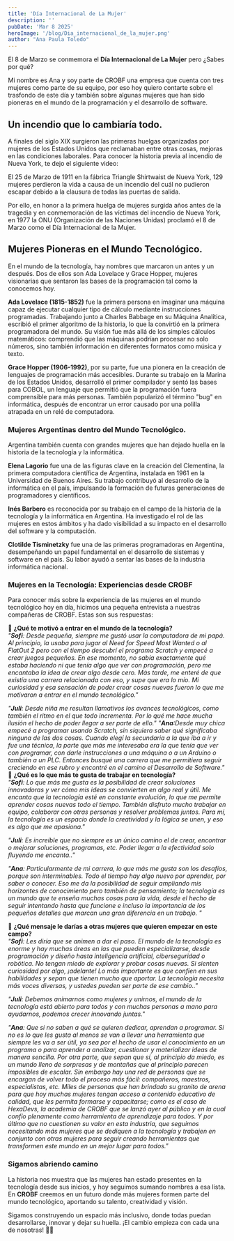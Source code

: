 ```yaml
---
title: 'Día Internacional de La Mujer'
description: ''
pubDate: 'Mar 8 2025'
heroImage: '/blog/Dia_internacional_de_la_mujer.png'
author: "Ana Paula Toledo"
---
```



El 8 de Marzo se conmemora el **Día Internacional de La Mujer** pero ¿Sabes por qué?

Mi nombre es Ana y soy parte de CROBF una empresa que cuenta con tres mujeres como parte de su equipo, por eso hoy quiero contarte sobre el trasfondo de este día y también sobre algunas mujeres que han sido pioneras en el mundo de la programación y el desarrollo de software. 

## Un incendio que lo cambiaría todo.

A finales del siglo XIX surgieron las primeras huelgas organizadas por mujeres de los Estados Unidos que reclamaban entre otras cosas, mejoras en las condiciones laborales. Para conocer la historia previa al incendio de Nueva York, te dejo el siguiente video:

<YoutubeVideo youtubeIdVideo="XzI8fEqe8hI?si=8bfxv6fxvMxn29pQ"/>

El 25 de Marzo de 1911 en la fábrica Triangle Shirtwaist de Nueva York, 129 mujeres perdieron la vida a causa de un incendio del cuál no pudieron escapar debido a la clausura de todas las puertas de salida. 

Por ello, en honor a la primera huelga de mujeres surgida años antes de la tragedia y en conmemoración de las víctimas del incendio de Nueva York, en 1977 la ONU (Organización de las Naciones Unidas) proclamó el 8 de Marzo como el Día Internacional de la Mujer. 

## **Mujeres Pioneras en el Mundo Tecnológico.**

En el mundo de la tecnología, hay nombres que marcaron un antes y un después. Dos de ellos son Ada Lovelace y Grace Hopper, mujeres visionarias que sentaron las bases de la programación tal como la conocemos hoy. 

**Ada Lovelace (1815-1852)** fue la primera persona en imaginar una máquina capaz de ejecutar cualquier tipo de cálculo mediante instrucciones programadas. Trabajando junto a Charles Babbage en su Máquina Analítica, escribió el primer algoritmo de la historia, lo que la convirtió en la primera programadora del mundo. Su visión fue más allá de los simples cálculos matemáticos: comprendió que las máquinas podrían procesar no solo números, sino también información en diferentes formatos como música y texto. 

**Grace Hopper (1906-1992)**, por su parte, fue una pionera en la creación de lenguajes de programación más accesibles. Durante su trabajo en la Marina de los Estados Unidos, desarrolló el primer compilador y sentó las bases para COBOL, un lenguaje que permitió que la programación fuera comprensible para más personas. También popularizó el término "bug" en informática, después de encontrar un error causado por una polilla atrapada en un relé de computadora. 

### **Mujeres Argentinas dentro del Mundo Tecnológico.** 

Argentina también cuenta con grandes mujeres que han dejado huella en la historia de la tecnología y la informática.

**Elena Lagorio** fue una de las figuras clave en la creación del Clementina, la primera computadora científica de Argentina, instalada en 1961 en la Universidad de Buenos Aires. Su trabajo contribuyó al desarrollo de la informática en el país, impulsando la formación de futuras generaciones de programadores y científicos.

**Inés Barbero** es reconocida por su trabajo en el campo de la historia de la tecnología y la informática en Argentina. Ha investigado el rol de las mujeres en estos ámbitos y ha dado visibilidad a su impacto en el desarrollo del software y la computación.

**Clotilde Tisminetzky** fue una de las primeras programadoras en Argentina, desempeñando un papel fundamental en el desarrollo de sistemas y software en el país. Su labor ayudó a sentar las bases de la industria informática nacional.

### **Mujeres en la Tecnología: Experiencias desde CROBF**

Para conocer más sobre la experiencia de las mujeres en el mundo tecnológico hoy en día, hicimos una pequeña entrevista a nuestras compañeras de CROBF. Estas son sus respuestas:

🔹 **¿Qué te motivó a entrar en el mundo de la tecnología?**  
_"**Sofi**: Desde pequeña, siempre me gustó usar la computadora de mi papá. Al principio, la usaba para jugar al Need for Speed Most Wanted o al FlatOut 2 pero con el tiempo descubrí el programa Scratch y empecé a crear juegos pequeños. En ese momento, no sabía exactamente qué estaba haciendo ni que tenía algo que ver con programación, pero me encantaba la idea de crear algo desde cero. Más tarde, me enteré de que existía una carrera relacionada con eso, y supe que era lo mío. Mi curiosidad y esa sensación de poder crear cosas nuevas fueron lo que me motivaron a entrar en el mundo tecnológico."_

_"**Juli**: Desde niña me resultan llamativos los avances tecnológicos, como también el ritmo en el que todo incrementa. Por lo qué me hace mucha ilusión el hecho de poder llegar a ser parte de ello."_
_"**Ana**:Desde muy chica empecé a programar usando Scratch, sin siquiera saber qué significaba ninguna de las dos cosas. Cuando elegí la secundaria a la que iba a ir y fue una técnica, la parte que más me interesaba era la que tenía que ver con programar, con darle instrucciones a una máquina o a un Arduino o también a un PLC. 
Entonces busqué una carrera que me permitiera seguir creciendo en ese rubro y encontré en el camino el Desarrollo de Software."_
🔹 **¿Qué es lo que más te gusta de trabajar en tecnología?**  
_"**Sofi**: Lo que más me gusta es la posibilidad de crear soluciones innovadoras y ver cómo mis ideas se convierten en algo real y útil. Me encanta que la tecnología esté en constante evolución, lo que me permite aprender cosas nuevas todo el tiempo. También disfruto mucho trabajar en equipo, colaborar con otras personas y resolver problemas juntos. Para mí, la tecnología es un espacio donde la creatividad y la lógica se unen, y eso es algo que me apasiona."_

_"**Juli**: Es increíble que no siempre es un único camino el de crear, encontrar o mejorar soluciones, programas, etc. Poder llegar a la efectividad solo fluyendo me encanta.."_

_"**Ana**: Particularmente de mi carrera, lo que más me gusta son los desafíos, porque son interminables. Todo el tiempo hay algo nuevo por aprender, por saber o conocer. Eso me da la posibilidad de seguir ampliando mis horizontes de conocimiento pero también de pensamiento; la tecnología es un mundo que te enseña muchas cosas para la vida, desde el hecho de seguir intentando hasta que funcione e incluso la importancia de los pequeños detalles que marcan una gran diferencia en un trabajo. "_

🔹 **¿Qué mensaje le darías a otras mujeres que quieren empezar en este campo?**  
_"**Sofi**: Les diría que  se animen a dar el paso. El mundo de la tecnología es enorme y hay muchas áreas en las que pueden especializarse, desde programación y diseño hasta inteligencia artificial, ciberseguridad o robótica. No tengan miedo de explorar y probar cosas nuevas. Si sienten curiosidad por algo, ¡adelante! Lo más importante es que confíen en sus habilidades y sepan que tienen mucho que aportar. La tecnología necesita más voces diversas, y ustedes pueden ser parte de ese cambio.."_

_"**Juli**: Debemos animarnos como mujeres y unirnos, el mundo de la tecnología está abierto para todos y con muchas personas a mano para ayudarnos, podemos crecer innovando juntas."_

_"**Ana**: Que si no saben a qué se quieren dedicar, aprendan a programar. Si no es lo que les gusta al menos se van a llevar una herramienta que siempre les va a ser útil, ya sea por el hecho de usar el conocimiento en un programa o para aprender a analizar, cuestionar y materializar ideas de manera sencilla. 
Por otra parte, que sepan que sí, al principio da miedo, es un mundo lleno de sorpresas y de montañas que al principio parecen imposibles de escalar. Sin embargo hay una red de personas que se encargan de volver todo el proceso más fácil: compañeros, maestros, especialistas, etc. Miles de personas que han brindado su granito de arena para que hoy muchas mujeres tengan acceso a contenido educativo de calidad, que les permita formarse y capacitarse; como es el caso de HexaDevs, la academia de CROBF que se lanzó ayer al público y en la cual confío plenamente como herramienta de aprendizaje para todos. 
Y por último que no cuestionen su valor en esta industria, que seguimos necesitando más mujeres que se dediquen a la tecnología y trabajen en conjunto con otras mujeres para seguir creando herramientas que transformen este mundo en un mejor lugar para todos."_

### **Sigamos abriendo camino**

La historia nos muestra que las mujeres han estado presentes en la tecnología desde sus inicios, y hoy seguimos sumando nombres a esa lista. En **CROBF** creemos en un futuro donde más mujeres formen parte del mundo tecnológico, aportando su talento, creatividad y visión.

Sigamos construyendo un espacio más inclusivo, donde todas puedan desarrollarse, innovar y dejar su huella. ¡El cambio empieza con cada una de nosotras! 💜🚀






